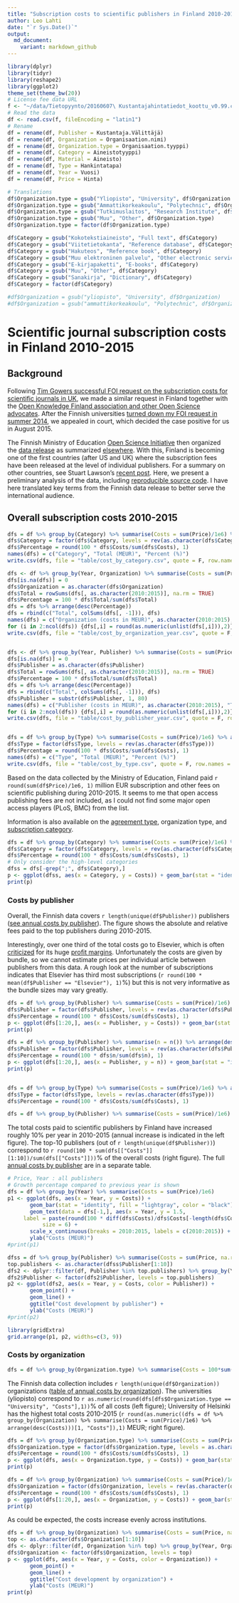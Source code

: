 ```yaml
---
title: "Subscription costs to scientific publishers in Finland 2010-2015"
author: Leo Lahti
date: "`r Sys.Date()`"
output: 
  md_document:
    variant: markdown_github
---
```



```r
library(dplyr)
library(tidyr)
library(reshape2)
library(ggplot2)
theme_set(theme_bw(20))
# License fee data URL
f <- "~/data/Tietopyynto/20160607\ Kustantajahintatiedot_koottu_v0.99.csv"
# Read the data
df <- read.csv(f, fileEncoding = "latin1")
# Rename
df = rename(df, Publisher = Kustantaja.Välittäjä)
df = rename(df, Organization = Organisaation.nimi)
df = rename(df, Organization.type = Organisaation.tyyppi)
df = rename(df, Category = Aineistotyyppi)
df = rename(df, Material = Aineisto)
df = rename(df, Type = Hankintatapa)
df = rename(df, Year = Vuosi)
df = rename(df, Price = Hinta)

# Translations
df$Organization.type = gsub("Yliopisto", "University", df$Organization.type)
df$Organization.type = gsub("Ammattikorkeakoulu", "Polytechnic", df$Organization.type)
df$Organization.type = gsub("Tutkimuslaitos", "Research Institute", df$Organization.type)
df$Organization.type = gsub("Muu", "Other", df$Organization.type)
df$Organization.type = factor(df$Organization.type)

df$Category = gsub("Kokotekstiaineisto", "Full text", df$Category)
df$Category = gsub("Viitetietokanta", "Reference database", df$Category)
df$Category = gsub("Hakuteos", "Reference book", df$Category)
df$Category = gsub("Muu elektroninen palvelu", "Other electronic service", df$Category)
df$Category = gsub("E-kirjapaketti", "E-books", df$Category)
df$Category = gsub("Muu", "Other", df$Category)
df$Category = gsub("Sanakirja", "Dictionary", df$Category)
df$Category = factor(df$Category)

#df$Organization = gsub("yliopisto", "University", df$Organization)
#df$Organization = gsub("ammattikorkeakoulu", "Polytechnic", df$Organization)
```


Scientific journal subscription costs in Finland 2010-2015
===========


## Background

Following [Tim Gowers successful FOI request on the subscription costs
for scientific journals in
UK](http://gowers.wordpress.com/2014/04/24/elsevier-journals-some-facts/),
we made a similar request in Finland together with the [Open Knowledge
Finland association and other Open Science
advocates](https://www.facebook.com/groups/241398182642057/permalink/411482855633588). After
the Finnish universities [turned down my FOI request in summer
2014](https://github.com/okffi-science/2014-tietopyynto-lisenssimaksut),
we appealed in court, which decided the case positive for us in August
2015.

The Finnish Ministry of Education [Open Science
Initiative](http://openscience.fi) then organized the [data release]()
as summarized [elsewhere](). With this, Finland is becoming one of the
first countries (after US and UK) where the subscription fees have
been released at the level of individual publishers. For a summary on
other countries, see Stuart Lawson's [recent
post](http://stuartlawson.org/2016/06/publicly-available-data-on-international-journal-subscription-costs).
Here, we present a preliminary analysis of the data, including
[reproducible source
code](https://github.com/antagomir/temp/blob/master/20160610/foi.Rmd). I
have here translated key terms from the Finnish data release to better
serve the international audience.


## Overall subscription costs 2010-2015

```r
dfs = df %>% group_by(Category) %>% summarise(Costs = sum(Price)/1e6) %>% arrange(desc(Costs))
dfs$Category = factor(dfs$Category, levels = rev(as.character(dfs$Category)))
dfs$Percentage = round(100 * dfs$Costs/sum(dfs$Costs), 1)
names(dfs) = c("Category", "Total (MEUR)", "Percent (%)")
write.csv(dfs, file = "table/cost_by_category.csv", quote = F, row.names = F)

dfs <- df %>% group_by(Year, Organization) %>% summarise(Costs = sum(Price, na.rm = TRUE)/1e6) %>% arrange(Year) %>% spread(Year, Costs)
dfs[is.na(dfs)] = 0
dfs$Organization = as.character(dfs$Organization)
dfs$Total = rowSums(dfs[, as.character(2010:2015)], na.rm = TRUE)
dfs$Percentage = 100 * dfs$Total/sum(dfs$Total)
dfs = dfs %>% arrange(desc(Percentage))
dfs = rbind(c("Total", colSums(dfs[, -1])), dfs)
names(dfs) = c("Organization (costs in MEUR)", as.character(2010:2015), "Total", "%")
for (i in 2:ncol(dfs)) {dfs[,i] = round(as.numeric(unlist(dfs[,i])),2)}
write.csv(dfs, file = "table/cost_by_organization_year.csv", quote = F, row.names = F)


dfs <- df %>% group_by(Year, Publisher) %>% summarise(Costs = sum(Price, na.rm = TRUE)/1e6) %>% arrange(Year) %>% spread(Year, Costs)
dfs[is.na(dfs)] = 0
dfs$Publisher = as.character(dfs$Publisher)
dfs$Total = rowSums(dfs[, as.character(2010:2015)], na.rm = TRUE)
dfs$Percentage = 100 * dfs$Total/sum(dfs$Total)
dfs = dfs %>% arrange(desc(Percentage))
dfs = rbind(c("Total", colSums(dfs[, -1])), dfs)
dfs$Publisher = substr(dfs$Publisher, 1, 80)
names(dfs) = c("Publisher (costs in MEUR)", as.character(2010:2015), "Total", "%")
for (i in 2:ncol(dfs)) {dfs[,i] = round(as.numeric(unlist(dfs[,i])),2)}
write.csv(dfs, file = "table/cost_by_publisher_year.csv", quote = F, row.names = F)


dfs = df %>% group_by(Type) %>% summarise(Costs = sum(Price)/1e6) %>% arrange(desc(Costs))
dfs$Type = factor(dfs$Type, levels = rev(as.character(dfs$Type)))
dfs$Percentage = round(100 * dfs$Costs/sum(dfs$Costs), 1)
names(dfs) = c("Type", "Total (MEUR)", "Percent (%)")
write.csv(dfs, file = "table/cost_by_type.csv", quote = F, row.names = F)
```

Based on the data collected by the Ministry of Education, Finland paid
`r round(sum(df$Price)/1e6, 1)` million EUR subscription and other
fees on scientific publishing during 2010-2015. It seems to me that
open access publishing fees are not included, as I could not find some
major open access players (PLoS, BMC) from the list.

Information is also available on the [agreement
type](table/cost_by_type.csv), organization type, and [subscription
category](table/cost_by_category.csv).


```r
dfs = df %>% group_by(Category) %>% summarise(Costs = sum(Price)/1e6) %>% arrange(desc(Costs))
dfs$Category = factor(dfs$Category, levels = rev(as.character(dfs$Category)))
dfs$Percentage = round(100 * dfs$Costs/sum(dfs$Costs), 1)
# Only consider the high-level categories
dfss = dfs[-grep(";", dfs$Category),]
p <- ggplot(dfss, aes(x = Category, y = Costs)) + geom_bar(stat = "identity", fill = "lightgray", color = "black") + ggtitle("Costs by category") + coord_flip() + xlab("") + ylab("Total Costs (MEUR)") + geom_text(aes(x=Category, y=35, label=paste(Percentage, "%", sep = ""), hjust=ifelse(sign(Percentage)>0, 0, 0)), position = position_dodge(width=1), size = 7)
print(p)
```


### Costs by publisher

Overall, the Finnish data covers `r length(unique(df$Publisher))` publishers ([see annual costs by publisher](table/cost_by_publisher_year.csv)). The figure shows the absolute and relative fees paid to the top publishers during 2010-2015.

Interestingly, over one third of the total costs go to Elsevier, which is often [criticized](https://gowers.wordpress.com/2014/04/24/elsevier-journals-some-facts/) for its huge [profit margins](http://journals.plos.org/plosone/article?id=10.1371%2Fjournal.pone.0127502). Unfortunately the costs are given by bundle, so we cannot estimate prices per individual article between publishers from this data. A rough look at the number of subscriptions indicates that Elsevier has third most subscriptions (`r round(100 * mean(df$Publisher == "Elsevier"), 1)`%) but this is not very informative as the bundle sizes may vary greatly. 

```r
dfs = df %>% group_by(Publisher) %>% summarise(Costs = sum(Price)/1e6) %>% arrange(desc(Costs))
dfs$Publisher = factor(dfs$Publisher, levels = rev(as.character(dfs$Publisher)))
dfs$Percentage = round(100 * dfs$Costs/sum(dfs$Costs), 1)
p <- ggplot(dfs[1:20,], aes(x = Publisher, y = Costs)) + geom_bar(stat = "identity", fill = "lightgray", color = "black") + ggtitle("Costs by publisher") + coord_flip() + xlab("") + ylab("Total Costs (MEUR)") + geom_text(aes(x=Publisher, y=32, label=paste(Percentage, "%", sep = ""), hjust=ifelse(sign(Percentage)>0, 0, 0)), position = position_dodge(width=1), size = 7)
print(p)

dfs = df %>% group_by(Publisher) %>% summarise(n = n()) %>% arrange(desc(n))
dfs$Publisher = factor(dfs$Publisher, levels = rev(as.character(dfs$Publisher)))
dfs$Percentage = round(100 * dfs$n/sum(dfs$n), 1)
p <- ggplot(dfs[1:20,], aes(x = Publisher, y = n)) + geom_bar(stat = "identity", fill = "lightgray", color = "black") + ggtitle("Subscriptions by publisher") + coord_flip() + xlab("") + ylab("Subscriptions (n)") + geom_text(aes(x=Publisher, y=32, label=paste(Percentage, "%", sep = ""), hjust=ifelse(sign(Percentage)>0, 0, 0)), position = position_dodge(width=1), size = 7)
print(p)


dfs = df %>% group_by(Type) %>% summarise(Costs = sum(Price)/1e6) %>% arrange(desc(Costs))
dfs$Type = factor(dfs$Type, levels = rev(as.character(dfs$Type)))
dfs$Percentage = round(100 * dfs$Costs/sum(dfs$Costs), 1)
```


```r
dfs = df %>% group_by(Publisher) %>% summarise(Costs = sum(Price)/1e6) %>% arrange(desc(Costs))
```

The total costs paid to scientific publishers by Finland have increased roughly 10% per year in 2010-2015 (annual increase is indicated in the left figure). The top-10 publishers (out of `r length(unique(df$Publisher))`) correspond to `r round(100 * sum(dfs[["Costs"]][1:10])/sum(dfs[["Costs"]]))`% of the overall costs (right figure). The full [annual costs by publisher](table/cost_by_publisher_year.csv) are in a separate table.

```r
# Price, Year : all publishers
# Growth percentage compared to previous year is shown
dfs = df %>% group_by(Year) %>% summarise(Costs = sum(Price)/1e6) 
p1 <- ggplot(dfs, aes(x = Year, y = Costs)) +
       geom_bar(stat = "identity", fill = "lightgray", color = "black") + ggtitle("Total costs (Finland)") +
       geom_text(data = dfs[-1,], aes(x = Year, y = 1.5,
     label = paste(round(100 * diff(dfs$Costs)/dfs$Costs[-length(dfs$Costs)], 1), "%", sep = "")   ),
     	   size = 6) +
       scale_x_continuous(breaks = 2010:2015, labels = c(2010:2015)) + 
       ylab("Costs (MEUR)")
#print(p1)

dfss = df %>% group_by(Publisher) %>% summarise(Costs = sum(Price, na.rm = TRUE)) %>% arrange(desc(Costs))
top.publishers <- as.character(dfss$Publisher[1:10])
dfs2 <- dplyr::filter(df, Publisher %in% top.publishers) %>% group_by(Year, Publisher) %>% summarise(Costs = sum(Price)/1e6) %>% arrange(Year)
dfs2$Publisher <- factor(dfs2$Publisher, levels = top.publishers)
p2 <- ggplot(dfs2, aes(x = Year, y = Costs, color = Publisher)) +
       geom_point() +
       geom_line() +       
       ggtitle("Cost development by publisher") +
       ylab("Costs (MEUR)") 
#print(p2)

library(gridExtra)
grid.arrange(p1, p2, widths=c(3, 9))
```




### Costs by organization

```r
dfs = df %>% group_by(Organization.type) %>% summarise(Costs = 100*sum(Price)/sum(df$Price))
```

The Finnish data collection includes `r length(unique(df$Organization))` organizations ([table of annual costs by organization](table/cost_by_organization_year.csv)). The universities (yliopisto) correspond to `r as.numeric(round(dfs[dfs$Organization.type == "University", "Costs"],1))`% of all costs (left figure); University of Helsinki has the highest total costs 2010-2015 (`r round(as.numeric((dfs = df %>% group_by(Organization) %>% summarise(Costs = sum(Price)/1e6) %>% arrange(desc(Costs)))[1, "Costs"]),1)` MEUR; right figure).

```r
dfs = df %>% group_by(Organization.type) %>% summarise(Costs = sum(Price)/1e6) %>% arrange(Costs)
dfs$Organization.type = factor(dfs$Organization.type, levels = as.character(dfs$Organization.type))
dfs$Percentage = round(100 * dfs$Costs/sum(dfs$Costs), 1)
p <- ggplot(dfs, aes(x = Organization.type, y = Costs)) + geom_bar(stat = "identity", fill = "lightgray", color = "black") + ggtitle("Costs by organization type") + coord_flip() + xlab("") + ylab("Total Costs (MEUR)") + geom_text(aes(x=Organization.type, y=80, label=paste(Percentage, "%", sep = ""), hjust=ifelse(sign(Percentage)>0, 0, 0)), position = position_dodge(width=1), size = 7)
print(p)

dfs = df %>% group_by(Organization) %>% summarise(Costs = sum(Price)/1e6) %>% arrange(desc(Costs))
dfs$Organization = factor(dfs$Organization, levels = rev(as.character(dfs$Organization)))
dfs$Percentage = round(100 * dfs$Costs/sum(dfs$Costs), 1)
p <- ggplot(dfs[1:20,], aes(x = Organization, y = Costs)) + geom_bar(stat = "identity", fill = "lightgray", color = "black") + ggtitle("Costs by organization") + coord_flip() + xlab("") + ylab("Total Costs (MEUR)") + geom_text(aes(x=Organization, y=20, label=paste(Percentage, "%", sep = ""), hjust=ifelse(sign(Percentage)>0, 0, 0)), position = position_dodge(width=1), size = 7)
print(p)
```

As could be expected, the costs increase evenly across institutions. 

```r
dfs = df %>% group_by(Organization) %>% summarise(Costs = sum(Price, na.rm = TRUE)) %>% arrange(desc(Costs))
top <- as.character(dfs$Organization[1:10])
dfs <- dplyr::filter(df, Organization %in% top) %>% group_by(Year, Organization) %>% summarise(Costs = sum(Price)/1e6) %>% arrange(Year)
dfs$Organization <- factor(dfs$Organization, levels = top)
p <- ggplot(dfs, aes(x = Year, y = Costs, color = Organization)) +
       geom_point() +
       geom_line() +       
       ggtitle("Cost development by organization") +
       ylab("Costs (MEUR)") 
print(p)
```


